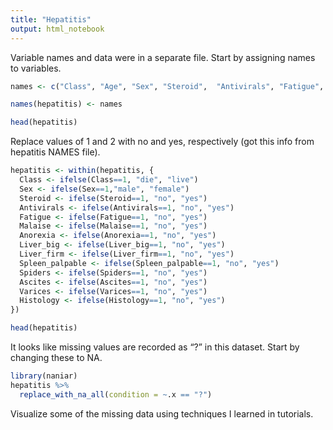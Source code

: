 ---
title: "Hepatitis"
output: html_notebook
---

Variable names and data were in a separate file. Start by assigning names to variables.
```{r}
names <- c("Class", "Age", "Sex", "Steroid",  "Antivirals", "Fatigue", "Malaise", "Anorexia", "Liver_big", "Liver_firm",  "Spleen_palpable",  "Spiders", "Ascites",  "Varices", "Bilirubin", "Alk_phosphate", "Sgot",  "Albumin", "Protime",  "Histology")

names(hepatitis) <- names

head(hepatitis)
```
Replace values of 1 and 2 with no and yes, respectively (got this info from hepatitis NAMES file).
```{r}
hepatitis <- within(hepatitis, {
  Class <- ifelse(Class==1, "die", "live")
  Sex <- ifelse(Sex==1,"male", "female")
  Steroid <- ifelse(Steroid==1, "no", "yes")
  Antivirals <- ifelse(Antivirals==1, "no", "yes")
  Fatigue <- ifelse(Fatigue==1, "no", "yes")
  Malaise <- ifelse(Malaise==1, "no", "yes")
  Anorexia <- ifelse(Anorexia==1, "no", "yes")
  Liver_big <- ifelse(Liver_big==1, "no", "yes")
  Liver_firm <- ifelse(Liver_firm==1, "no", "yes")
  Spleen_palpable <- ifelse(Spleen_palpable==1, "no", "yes")
  Spiders <- ifelse(Spiders==1, "no", "yes")
  Ascites <- ifelse(Ascites==1, "no", "yes")
  Varices <- ifelse(Varices==1, "no", "yes")
  Histology <- ifelse(Histology==1, "no", "yes")
})

head(hepatitis)
```

It looks like missing values are recorded as "?" in this dataset. Start by changing these to NA.

```{r}
library(naniar)
hepatitis %>% 
  replace_with_na_all(condition = ~.x == "?")
```

Visualize some of the missing data using techniques I learned in tutorials.

```{r}

```


